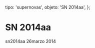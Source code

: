 
  tipo: 'supernovas',
  objeto: 'SN 2014aa',
};

# SN 2014aa

<Imagen
  src="registro/sn2014-aa_20140326_sn2014aa_20140326_i88.jpg"
  fecha="20140326"
/>

sn2014aa 26marzo 2014